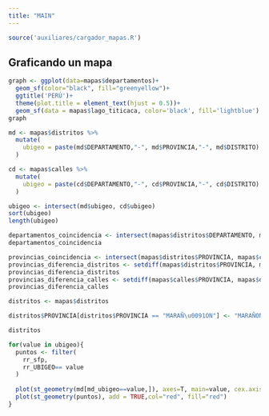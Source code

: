 ```yaml
---
title: "MAIN"
---
```


```r
source('auxiliares/cargador_mapas.R')
```

## Graficando un mapa

```r

graph <- ggplot(data=mapas$departamentos)+
  geom_sf(color="black", fill="greenyellow")+
  ggtitle('PERÚ')+
  theme(plot.title = element_text(hjust = 0.5))+
  geom_sf(data = mapas$lago_titicaca, color='black', fill='lightblue')
graph
```

```r

md <- mapas$distritos %>% 
  mutate(
    ubigeo = paste(md$DEPARTAMENTO,"-", md$PROVINCIA,"-", md$DISTRITO)
  )

cd <- mapas$calles %>% 
  mutate(
    ubigeo = paste(cd$DEPARTAMENTO,"-", cd$PROVINCIA,"-", cd$DISTRITO)
  )

ubigeo <- intersect(md$ubigeo, cd$ubigeo)
sort(ubigeo)
length(ubigeo)

```

```r
departamentos_coincidencia <- intersect(mapas$distritos$DEPARTAMENTO, mapas$calles$DEPARTAMENTO)
departamentos_coincidencia
```
```r
provincias_coincidencia <- intersect(mapas$distritos$PROVINCIA, mapas$calles$PROVINCIA)
provincias_diferencia_distritos <- setdiff(mapas$distritos$PROVINCIA, mapas$calles$PROVINCIA)
provincias_diferencia_distritos
provincias_diferencia_calles <- setdiff(mapas$calles$PROVINCIA, mapas$distritos$PROVINCIA)
provincias_diferencia_calles


```

```r

distritos <- mapas$distritos

distritos$PROVINCIA[distritos$PROVINCIA == "MARAÑ\u0091ON"] <- "MARAÑON"

distritos

```



```r
for(value in ubigeo){
  puntos <- filter(
    rr_sfp,
    rr_UBIGEO== value
  )
  
  plot(st_geometry(md[md_ubigeo==value,]), axes=T, main=value, cex.axis=0.5)
  plot(st_geometry(puntos), add = TRUE,col="red", fill="red")
}
```

























